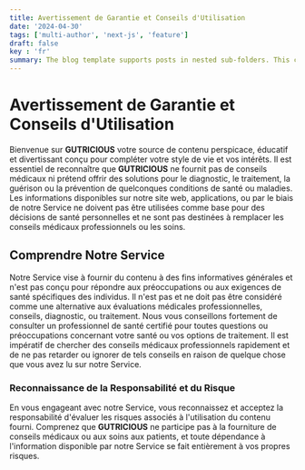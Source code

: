 ```yaml
---
title: Avertissement de Garantie et Conseils d'Utilisation
date: '2024-04-30'
tags: ['multi-author', 'next-js', 'feature']
draft: false
key : 'fr'
summary: The blog template supports posts in nested sub-folders. This can be used to group posts of similar content e.g. a multi-part course.
---
```


# Avertissement de Garantie et Conseils d'Utilisation

Bienvenue sur **GUTRICIOUS** votre source de contenu perspicace, éducatif et divertissant conçu pour compléter votre style de vie et vos intérêts. Il est essentiel de reconnaître que **GUTRICIOUS** ne fournit pas de conseils médicaux ni prétend offrir des solutions pour le diagnostic, le traitement, la guérison ou la prévention de quelconques conditions de santé ou maladies. Les informations disponibles sur notre site web, applications, ou par le biais de notre Service ne doivent pas être utilisées comme base pour des décisions de santé personnelles et ne sont pas destinées à remplacer les conseils médicaux professionnels ou les soins.

## Comprendre Notre Service

Notre Service vise à fournir du contenu à des fins informatives générales et n'est pas conçu pour répondre aux préoccupations ou aux exigences de santé spécifiques des individus. Il n'est pas et ne doit pas être considéré comme une alternative aux évaluations médicales professionnelles, conseils, diagnostic, ou traitement. Nous vous conseillons fortement de consulter un professionnel de santé certifié pour toutes questions ou préoccupations concernant votre santé ou vos options de traitement. Il est impératif de chercher des conseils médicaux professionnels rapidement et de ne pas retarder ou ignorer de tels conseils en raison de quelque chose que vous avez lu sur notre Service.

### **Reconnaissance de la Responsabilité et du Risque**

En vous engageant avec notre Service, vous reconnaissez et acceptez la responsabilité d'évaluer les risques associés à l'utilisation du contenu fourni. Comprenez que **GUTRICIOUS** ne participe pas à la fourniture de conseils médicaux ou aux soins aux patients, et toute dépendance à l'information disponible par notre Service se fait entièrement à vos propres risques.